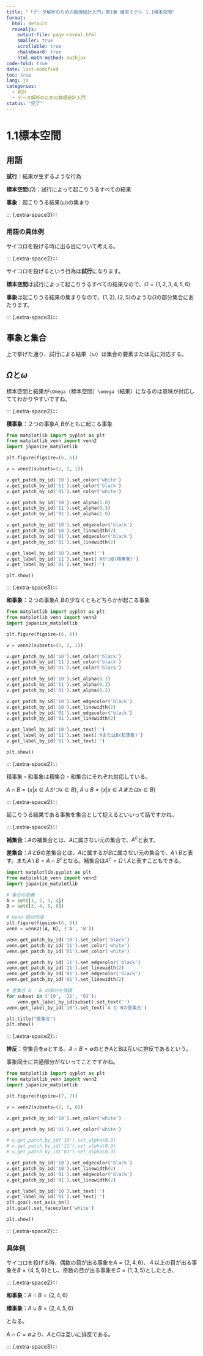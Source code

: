 ```yaml
---
title: "「データ解析のための数理統計入門」第1章 確率モデル 1.1標本空間"
format:
  html: default
  revealjs:
    output-file: page-reveal.html
    smaller: true
    scrollable: true
    chalkboard: true
    html-math-method: mathjax
code-fold: true
date: last-modified
toc: true
lang: ja
categories:
  - 統計
  - データ解析のための数理統計入門
status: "完了"
---
```


# 1.1標本空間

## 用語

**試行**：結果が生ずるような行為

**標本空間**($\Omega$)：試行によって起こりうるすべての結果

**事象**：起こりうる結果($\omega$)の集まり

::: {.extra-space3}:::


### 用語の具体例
サイコロを投げる時に出る目について考える。

::: {.extra-space2}:::

サイコロを投げるという行為は**試行**になります。

**標本空間**は試行によって起こりうるすべての結果なので、$\Omega=\{1,2,3,4,5,6\}$

**事象**は起こりうる結果の集まりなので、$\{1,2\},\{2,5\}$のような$\Omega$の部分集合にあたります。

::: {.extra-space3}:::

## 事象と集合

上で挙げた通り、試行による結果（$\omega$）は集合の要素または元に対応する。

::: {.callout-tip}
## $\Omega$と$\omega$

標本空間と結果が`\Omega`（標本空間）`\omega`（結果）になるのは意味が対応しててわかりやすいですね。
:::

::: {.extra-space2}:::

**積事象**：２つの事象$A,B$がともに起こる事象

```python
from matplotlib import pyplot as plt
from matplotlib_venn import venn2
import japanize_matplotlib

plt.figure(figsize=(6, 6))

v = venn2(subsets=(2, 2, 1))

v.get_patch_by_id('10').set_color('white')
v.get_patch_by_id('11').set_color('black')
v.get_patch_by_id('01').set_color('white')

v.get_patch_by_id('10').set_alpha(1.0)
v.get_patch_by_id('11').set_alpha(0.3)
v.get_patch_by_id('01').set_alpha(1.0)

v.get_patch_by_id('10').set_edgecolor('black')
v.get_patch_by_id('10').set_linewidth(2)
v.get_patch_by_id('01').set_edgecolor('black')
v.get_patch_by_id('01').set_linewidth(2)

v.get_label_by_id('10').set_text('')
v.get_label_by_id('11').set_text('AかつB(積事象)')
v.get_label_by_id('01').set_text('')

plt.show()
```

::: {.extra-space3}:::


**和事象**：２つの事象$A,B$の少なくともどちらかが起こる事象

```python
from matplotlib import pyplot as plt
from matplotlib_venn import venn2
import japanize_matplotlib

plt.figure(figsize=(6, 6))

v = venn2(subsets=(2, 2, 1))

v.get_patch_by_id('10').set_color('black')
v.get_patch_by_id('11').set_color('black')
v.get_patch_by_id('01').set_color('black')

v.get_patch_by_id('10').set_alpha(0.3)
v.get_patch_by_id('11').set_alpha(0.3)
v.get_patch_by_id('01').set_alpha(0.3)

v.get_patch_by_id('10').set_edgecolor('black')
v.get_patch_by_id('10').set_linewidth(2)
v.get_patch_by_id('01').set_edgecolor('black')
v.get_patch_by_id('01').set_linewidth(2)

v.get_label_by_id('10').set_text('')
v.get_label_by_id('11').set_text('AまたはB(和事象)')
v.get_label_by_id('01').set_text('')

plt.show()
```

::: {.extra-space2}:::

積事象・和事象は積集合・和集合にそれぞれ対応している。

$A \cap B = \{x|x\in A かつx\in B\}$,
$A \cup B = \{x|x\in A またはx\in B\}$

::: {.extra-space2}:::

起こりうる結果である事象を集合として捉えるといいって話ですかね。

::: {.extra-space2}:::


**補集合**：$A$の補集合とは、$A$に属さない元の集合で、$A^c$と表す。

**差集合**：$AとB$の差集合とは、$A$に属するが$B$に属さない元の集合で、$A\setminus B$と表す。また$A\setminus B=A\cap B^c$となる。補集合は$A^c=\Omega \setminus A$と表すこともできる。

```python
import matplotlib.pyplot as plt
from matplotlib_venn import venn2
import japanize_matplotlib

# 集合の定義
A = set([1, 2, 3, 4])
B = set([3, 4, 5, 6])

# Venn 図の作成
plt.figure(figsize=(6, 6))
venn = venn2([A, B], ('A', 'B'))

venn.get_patch_by_id('10').set_color('black')
venn.get_patch_by_id('11').set_color('white')
venn.get_patch_by_id('01').set_color('white')

venn.get_patch_by_id('11').set_edgecolor('black')
venn.get_patch_by_id('11').set_linewidth(2)
venn.get_patch_by_id('01').set_edgecolor('black')
venn.get_patch_by_id('01').set_linewidth(2)

# 差集合 A - B の部分を強調
for subset in ('10', '11', '01'):
    venn.get_label_by_id(subset).set_text('')
venn.get_label_by_id('10').set_text('A と Bの差集合')

plt.title("差集合")
plt.show()
```

::: {.extra-space2}:::

**排反**：空集合を$\emptyset$とする。$A \cap B=\emptyset$のときAとBは互いに排反であるという。

事象同士に共通部分がないってことですかね。

```python
from matplotlib import pyplot as plt
from matplotlib_venn import venn2
import japanize_matplotlib

plt.figure(figsize=(7, 7))

v = venn2(subsets=(2, 2, 0))

v.get_patch_by_id('10').set_color('white')

v.get_patch_by_id('01').set_color('white')

# v.get_patch_by_id('10').set_alpha(0.3)
# v.get_patch_by_id('11').set_alpha(0.3)
# v.get_patch_by_id('01').set_alpha(0.3)

v.get_patch_by_id('10').set_edgecolor('black')
v.get_patch_by_id('10').set_linewidth(2)
v.get_patch_by_id('01').set_edgecolor('black')
v.get_patch_by_id('01').set_linewidth(2)

v.get_label_by_id('10').set_text('')
v.get_label_by_id('01').set_text('')
plt.gca().set_axis_on()
plt.gca().set_facecolor('white')

plt.show()
```

::: {.extra-space2}:::

### 具体例

サイコロを投げる時、偶数の目が出る事象を$A=\{2,4,6\}$、４以上の目が出る事象を$B=\{4,5,6\}$とし、奇数の目が出る事象を$C=\{1,3,5\}$としたとき、

::: {.extra-space2}:::

**和事象**：$A \cap B=\{2,4,6\}$

**積事象**：$A \cup B=\{2,4,5,6\}$

となる。

$A \cap C = \emptyset$より、$A$と$C$は互いに排反である。

::: {.extra-space3}:::
